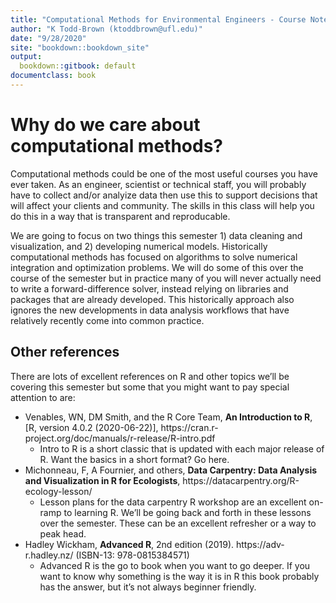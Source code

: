 ```yaml
---
title: "Computational Methods for Environmental Engineers - Course Notes"
author: "K Todd-Brown (ktoddbrown@ufl.edu)"
date: "9/28/2020"
site: "bookdown::bookdown_site"
output:
  bookdown::gitbook: default
documentclass: book
---
```


# Why do we care about computational methods? {-}

Computational methods could be one of the most useful courses you have ever taken.
As an engineer, scientist or technical staff, you will probably have to collect and/or analyize data then use this to support decisions that will affect your clients and community.
The skills in this class will help you do this in a way that is transparent and reproducable. 

We are going to focus on two things this semester 1) data cleaning and visualization, and 2) developing numerical models.
Historically computational methods has focused on algorithms to solve numerical integration and optimization problems. 
We will do some of this over the course of the semester but in practice many of you will never actually need to write a forward-difference solver, instead relying on libraries and packages that are already developed.
This historically approach also ignores the new developments in data analysis workflows that have relatively recently come into common practice.

## Other references

There are lots of excellent references on R and other topics we'll be covering this semester but some that you might want to pay special attention to are:

  + Venables, WN, DM Smith, and the R Core Team, **An Introduction to R**, [R, version 4.0.2 (2020-06-22)],  https://cran.r-project.org/doc/manuals/r-release/R-intro.pdf
    - Intro to R is a short classic that is updated with each major release of R. Want the basics in a short format? Go here.
  + Michonneau, F, A Fournier, and others, **Data Carpentry: Data Analysis and Visualization in R for Ecologists**, https://datacarpentry.org/R-ecology-lesson/
    - Lesson plans for the data carpentry R workshop are an excellent on-ramp to learning R. We'll be going back and forth in these lessons over the semester. These can be an excellent refresher or a way to peak head.
  + Hadley Wickham, **Advanced R**, 2nd edition (2019). https://adv-r.hadley.nz/ (ISBN-13: 978-0815384571)
    - Advanced R is the go to book when you want to go deeper. If you want to know why something is the way it is in R this book probably has the answer, but it's not always beginner friendly.